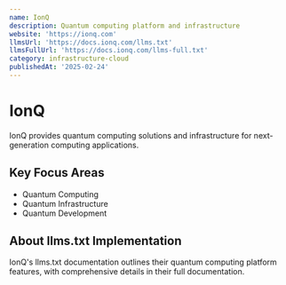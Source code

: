 ```yaml
---
name: IonQ
description: Quantum computing platform and infrastructure
website: 'https://ionq.com'
llmsUrl: 'https://docs.ionq.com/llms.txt'
llmsFullUrl: 'https://docs.ionq.com/llms-full.txt'
category: infrastructure-cloud
publishedAt: '2025-02-24'
---
```


# IonQ

IonQ provides quantum computing solutions and infrastructure for next-generation computing applications.

## Key Focus Areas

- Quantum Computing
- Quantum Infrastructure
- Quantum Development

## About llms.txt Implementation

IonQ's llms.txt documentation outlines their quantum computing platform features, with comprehensive details in their full documentation.
